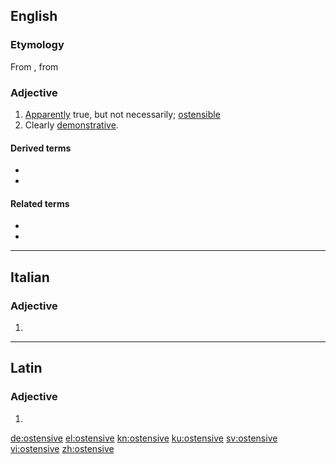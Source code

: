 ==English==

===Etymology===
From {{etyl|fr|en}} {{m|fr|ostensif}}, from {{etyl|ML.|en}} {{m|la|ostensivus}}

===Adjective===
{{en-adj}}

# [[apparently|Apparently]] true, but not necessarily; [[ostensible]]
# Clearly [[demonstrative]].

====Derived terms====
* {{l|en|ostensive definition}}
* {{l|en|ostensively}}

====Related terms====
* {{l|en|ostentatious}}
* {{l|en|ostentation}}

----

==Italian==

===Adjective===
{{head|it|adjective form}}

# {{feminine plural of|ostensivo|lang=it}}

----

==Latin==

===Adjective===
{{la-adj-form|ostensive}}

# {{inflection of|ostensivus||voc|m|s|lang=la}}

[[de:ostensive]]
[[el:ostensive]]
[[kn:ostensive]]
[[ku:ostensive]]
[[sv:ostensive]]
[[vi:ostensive]]
[[zh:ostensive]]